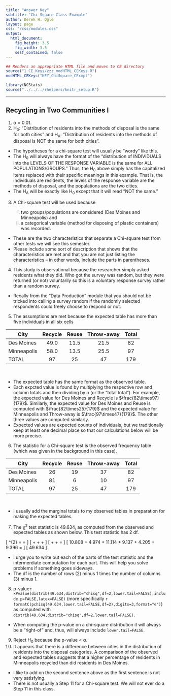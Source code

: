 ```yaml
---
title: "Answer Key"
subtitle: "Chi-Square Class Example"
author: Derek H. Ogle
layout: page
css: "/css/modules.css"
output:
  html_document:
    fig_height: 3.5
    fig_width: 3.5
    self_contained: false
---
```


```r
## Renders an appropriate HTML file and moves to CE directory
source("1_CE_Keys/zzz_modHTML_CEKeys.R")
modHTML_CEKeys("KEY_ChiSquare_CExmpl")
```

```r
library(NCStats)
source("../../../rhelpers/knitr_setup.R")
```

----

## Recycling in Two Communities I

<ol>
<li>&alpha; = 0.01.</li>
<li>H<sub>0</sub>: "Distribution of residents into the methods of disposal is the same for both cities" and H<sub>A</sub>: "Distribution of residents into the methods of disposal is NOT the same for both cities".</li>
</ol>

<div class="alert alert-warning">
<ul>
  <li>The hypotheses for a chi-square test will usually be "wordy" like this.</li>
  <li>The H<sub>0</sub> will always have the format of the "distribution of INDIVIDUALS into the LEVELS OF THE RESPONSE VARIABLE is the same for ALL POPULATIONS/GROUPS." Thus, the H<sub>0</sub> above simply has the capitalized items replaced with their specific meanings in this example. That is, the individuals are residents, the levels of the response variable are the methods of disposal, and the populations are the two cities.</li>
  <li>The H<sub>A</sub> will be exactly like H<sub>0</sub> except that it will read "NOT the same."</li>
</ul>
</div>

<ol start="3">
  <li>A Chi-square test will be used because</li>
  <ol type="i">
    <li>two groups/populations are considered (Des Moines and Minneapolis) and</li>
    <li>a categorical variable (method for disposing of plastic containers) was recorded.</li>
  </ol>
</ol>

<div class="alert alert-warning">
<ul>
  <li>These are the two characteristics that separate a Chi-square test from other tests we will see this semester.</li>
  <li>Please include some sort of description that shows that the characteristics are met and that you are not just listing the characteristics -- in other words, include the parts in parentheses.</li>
</ul>
</div>

<ol start="4">
  <li>This study is observational because the researcher simply asked residents what they did. Who got the survey was random, but they were returned (or not) voluntarily so this is a voluntary response survey rather than a random survey.</li>
</ol>

<div class="alert alert-warning">
<ul>
  <li>Recally from the "Data Production" module that you should not be tricked into calling a survey random if the randomly selected respondents could freely choose to respond or not.</li>
</ul>
</div>

<ol start="5">
  <li>The assumptions are met because the expected table has more than five individuals in all six cells</li>
</ol>  

| City        | Recycle | Reuse | Throw-away | Total
|-------------|:-------:|:-----:|:----------:|:-----:
| Des Moines  |   49.0  |  11.5 |   21.5     |  82
| Minneapolis |   58.0  |  13.5 |   25.5     |  97
| TOTAL       |   97    |  25   |   47       | 179

<br>

<div class="alert alert-warning">
<ul>
  <li>The expected table has the same format as the observed table.</li>
  <li>Each expcted value is found by multiplying the respective row and column totals and then dividing by n (or the "total total"). For example, the expected value for Des Moines and Recycle is $\frac{82\times97}{179}$. Similarly, the expected value for Des Moines and Reuse is computed with $\frac{82\times25}{179}$ and the expected value for Minneapolis and Throw-away is $\frac{97\times47}{179}$. The other three values are computed similarly.</li>
  <li>Expected values are expected counts of individuals, but we traditionally keep at least one decimal place so that our calculations below will be more precise.</li>
</ul>
</div>

<ol start="6">
  <li>The statistic for a Chi-square test is the observed frequency table (which was given in the background in this case).</li>
</ol>

| City        | Recycle | Reuse | Throw-away | Total
|-------------|:-------:|:-----:|:----------:|:-----:
| Des Moines  |   26    |  19   |   37       |  82
| Minneapolis |   81    |   6   |   10       |  97
| TOTAL       |   97    |  25   |   47       | 179

<br>

<div class="alert alert-warning">
  <ul>
  <li>I usually add the marginal totals to my observed tables in preparation for making the expected tables.</li>
  </ul>
</div>

<ol start="7">
  <li>The &chi;<sup>2</sup> test statistic is 49.634, as computed from the observed and expected tables as shown below. This test statistic has 2 df.</li>
</ol>

\[ \chi^{2} = \sum\frac{(obs-exp)^{2}}{exp} = \]
\[ \frac{(26-49.0)^{2}}{49.0} + \frac{(19-11.5)^{2}}{11.5} + \frac{(37-21.5)^{2}}{21.5} + \]
\[ \frac{(81-58.0)^{2}}{58.0} + \frac{(6-13.5)^{2}}{13.5} + \frac{(10-25.5)^{2}}{25.5} = \]
\[ 10.808 + 4.974 + 11.114 + 9.137 + 4.205 + 9.396 = \]
\[ 49.634 \]

<div class="alert alert-warning">
  <ul>
  <li>I urge you to write out each of the parts of the test statistic and the intermerdiate computation for each part. This will help you solve problems if something goes sideways.</li>
  <li>The df is the number of rows (2) minus 1 times the number of columns (3) minus 1.</li>
  </ul>
</div>

<ol start="8">
  <li>p-value`r kPvalue(distrib(49.634,distrib="chisq",df=2,lower.tail=FALSE),include.p=FALSE,latex=FALSE)` (more specifically `r formatC(pchisq(49.634,lower.tail=FALSE,df=2),digits=3,format="e")`) as computed with `distrib(49.634,distrib="chisq",df=2,lower.tail=FALSE)`.</li>
</ol>

<div class="alert alert-warning">
  <ul>
  <li>When computing the p-value on a chi-square distribution it will always be a "right-of" and, thus, will always include `lower.tail=FALSE`.</li>
  </ul>
</div>

<ol start="9">
<li>Reject H<sub>0</sub> because the p-value &lt; &alpha;.</li>
<li>It appears that there is a difference between cities in the distribution of residents into the disposal categories. A comparison of the observed and expected tables suggests that a higher percentage of residents in Minneapolis recycled than did residents in Des Moines.</li>
</ol>

<div class="alert alert-warning">
  <ul>
    <li>I like to add on the second sentence above as the first sentence is not very satisfying.</li>
    <li>There is not usually a Step 11 for a Chi-square test. We will not ever do a Step 11 in this class.</li>
  </ul>
</div>
